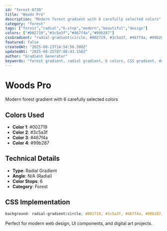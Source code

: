 ```yaml
---
id: "forest-0730"
title: "Woods Pro"
description: "Modern forest gradient with 6 carefully selected colors"
category: "forest"
tags: ["forest","radial","6-stop","modern","beautiful","design"]
colors: ["#002719","#3c5a3f","#467f4a","#99b287"]
cssGradient: "radial-gradient(circle, #002719, #3c5a3f, #467f4a, #99b287)"
featured: false
createdAt: "2025-08-13T14:54:56.300Z"
updatedAt: "2025-08-25T07:08:43.156Z"
author: "Gradient Generator"
keywords: "forest gradient, radial gradient, 6 colors, CSS gradient, design, #002719, #3c5a3f, #467f4a, #99b287"
---
```


# Woods Pro

Modern forest gradient with 6 carefully selected colors

## Colors Used
- **Color 1**: #002719
- **Color 2**: #3c5a3f
- **Color 3**: #467f4a
- **Color 4**: #99b287

## Technical Details
- **Type**: Radial Gradient
- **Angle**: N/A (Radial)
- **Color Stops**: 6
- **Category**: Forest

## CSS Implementation
```css
background: radial-gradient(circle, #002719, #3c5a3f, #467f4a, #99b287);
```

Perfect for modern web design, UI components, and digital art projects.
